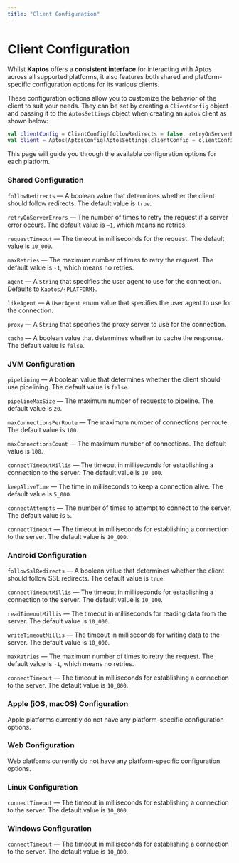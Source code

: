 ```yaml
---
title: "Client Configuration"
---
```


# Client Configuration

Whilst **Kaptos** offers a **consistent interface** for interacting with Aptos
across all supported platforms, it also features both shared and
platform-specific configuration options for its various clients.

These configuration options allow you to customize the behavior of the client to
suit your needs. They can be set by creating a `ClientConfig` object and passing
it to the `AptosSettings` object when creating an `Aptos` client as shown below:

```kotlin
val clientConfig = ClientConfig(followRedirects = false, retryOnServerErrors = 3)
val client = Aptos(AptosConfig(AptosSettings(clientConfig = clientConfig)))
```

This page will guide you through the available configuration options for
each platform.

### Shared Configuration

`followRedirects` — A boolean value that determines whether the client should
follow redirects. The default value is `true`.

`retryOnServerErrors` — The number of times to retry the request if a server error
occurs. The default value is `—1`, which means no retries.

`requestTimeout` — The timeout in milliseconds for the request. The default value
is `10_000`.

`maxRetries` — The maximum number of times to retry the request. The default value
is `-1`, which means no retries.

`agent` — A `String` that specifies the user agent to use for the connection.
Defaults to `Kaptos/{PLATFORM}`.

`likeAgent` — A `UserAgent` enum value that specifies the user agent to use for the
connection.

`proxy` — A `String` that specifies the proxy server to use for the connection.

`cache` — A boolean value that determines whether to cache the response. The default
value is `false`.

### JVM Configuration

`pipelining` — A boolean value that determines whether the client should use
pipelining. The default value is `false`.

`pipelineMaxSize` — The maximum number of requests to pipeline. The default value
is `20`.

`maxConnectionsPerRoute` — The maximum number of connections per route. The default
value is `100`.

`maxConnectionsCount` — The maximum number of connections. The default value is
`100`.

`connectTimeoutMillis` — The timeout in milliseconds for establishing a connection
to the server. The default value is `10_000`.

`keepAliveTime` — The time in milliseconds to keep a connection alive. The default
value is `5_000`.

`connectAttempts` — The number of times to attempt to connect to the server. The
default value is `5`.

`connectTimeout` — The timeout in milliseconds for establishing a connection to the
server. The default value is `10_000`.

### Android Configuration

`followSslRedirects` — A boolean value that determines whether the client should
follow SSL redirects. The default value is `true`.

`connectTimeoutMillis` — The timeout in milliseconds for establishing a connection
to the server. The default value is `10_000`.

`readTimeoutMillis` — The timeout in milliseconds for reading data from the server.
The default value is `10_000`.

`writeTimeoutMillis` — The timeout in milliseconds for writing data to the server.
The default value is `10_000`.

`maxRetries` — The maximum number of times to retry the request. The default value
is `-1`, which means no retries.

`connectTimeout` — The timeout in milliseconds for establishing a connection to the
server. The default value is `10_000`.

### Apple (iOS, macOS) Configuration

Apple platforms currently do not have any platform-specific configuration options.

### Web Configuration

Web platforms currently do not have any platform-specific configuration options.

### Linux Configuration

`connectTimeout` — The timeout in milliseconds for establishing a connection to the
server. The default value is `10_000`.

### Windows Configuration

`connectTimeout` — The timeout in milliseconds for establishing a connection to the
server. The default value is `10_000`.

